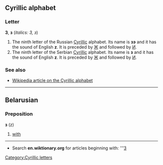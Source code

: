 ==Cyrillic alphabet==
===Letter===
'''З''', '''з''' (''italics: З, з'')

#The ninth letter of the Russian [[Cyrillic]] alphabet. Its name is '''зэ''' {{IPAchar|(zɛ)}} and it has the sound of English '''z'''. It is preceded by [[ж|Ж]] and followed by [[и|И]].
#The ninth letter of the Serbian [[Cyrillic]] alphabet. Its name is '''з''' {{IPAchar|(zɛ)}} and it has the sound of English '''z'''. It is preceded by [[ж|Ж]] and followed by [[и|И]].

===See also===
*[[w:Cyrillic alphabet|Wikipedia article on the Cyrillic alphabet]]

----

==Belarusian==
===Preposition===
'''з''' (z)
#[[with]]

----

*Search '''en.wiktionary.org''' for articles beginning with: '''[http://wiktionary.org/w/wiki.phtml?title=Special:Allpages&from=З З]

[[Category:Cyrillic letters]]